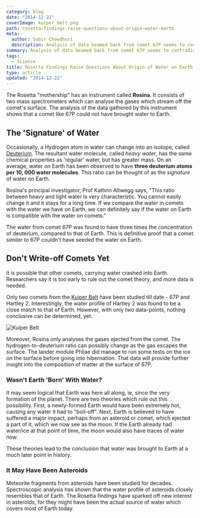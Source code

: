 ```yaml
---
category: blog
date: "2014-12-22"
coverImage: kuiper_belt.png
path: rosetta-findings-raise-questions-about-origin-water-earth
meta:
  author: Subir Chowdhuri
  description: Analysis of data beamed back from comet 67P seems to contradict the popular theory that the water on Earth was seeded by comets.
summary: Analysis of data beamed back from comet 67P seems to contradict the popular theory that the water on Earth was 'seeded' by comets.
tags:
  - Science
title: Rosetta Findings Raise Questions About Origin of Water on Earth
type: article
updated: "2014-12-22"
---
```


The Rosetta "mothership" has an instrument called **Rosina**. It consists of two mass spectrometers which can analyse the gases which stream off the comet's surface. The analysis of the data gathered by this instrument shows that a comet like 67P could not have brought water to Earth.

## The 'Signature' of Water
Occasionally, a Hydrogen atom in water can change into an isotope, called [Deuterium](http://en.wikipedia.org/wiki/Deuterium). The resultant water molecule, called *heavy water*, has the same chemical properties as 'regular' water, but has greater mass. On an average, water on Earth has been observed to have **three deuterium atoms per 10, 000 water molecules**. This ratio can be thought of as the *signature* of water on Earth.

Rosina's principal investigator, Prof Kathrin Altwegg says, "This ratio between heavy and light water is very characteristic. You cannot easily change it and it stays for a long time. If we compare the water in comets with the water we have on Earth, we can definitely say if the water on Earth is compatible with the water on comets."

The water from comet 67P was found to have three times the concentration of deuterium, compared to that of Earth. This is definitive proof that a comet *similar to* 67P couldn't have seeded the water on Earth.

## Don't Write-off Comets Yet

It is possible that other comets, carrying water crashed into Earth. Researchers say it is too early to rule out the comet theory, and more data is needed.

Only two comets from the [Kuiper Belt](http://en.wikipedia.org/wiki/Kuiper_belt) have been studied till date - 67P and Hartley 2. Interestingly, the water profile of Hartley 2 was found to be a close match to that of Earth. However, with only two data-points, nothing conclusive can be determined, yet.

![Kuiper Belt](kuiper_belt.png)

Moreover, Rosina only analyses the gases ejected from the comet. The hydrogen-to-deuterium ratio can possibly change as the gas escapes the surface. The lander module Philae did manage to run some tests on the ice on the surface before going into hibernation. That data will provide further insight into the composition of matter at the surface of 67P.

### Wasn't Earth 'Born' With Water?

It may seem logical that Earth was here all along, ie, since the very formation of the planet. There are two theories which rule out this possibility. First, a newly-formed Earth would have been extremely hot, causing any water it had to "boil-off". Next, Earth is believed to have suffered a major impact, perhaps from an asteroid or comet, which ejected a part of it, which we now see as the moon. If the Earth already had water/ice at that point of time, the moon would also have traces of water now.

These theories lead to the conclusion that water was brought to Earth at a much later point in history.

### It May Have Been Asteroids

Meteorite fragments from asteroids have been studied for decades. Spectroscopic analysis has shown that the water profile of asteroids closely resembles that of Earth. The Rosetta findings have sparked off new interest in asteroids, for they might have been the actual source of water which covers most of Earth today.
